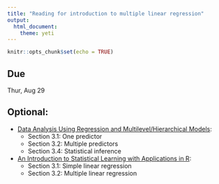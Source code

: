 ```yaml
---
title: "Reading for introduction to multiple linear regression"
output: 
  html_document: 
    theme: yeti
---
```


```r
knitr::opts_chunk$set(echo = TRUE)
```

## Due

Thur, Aug 29

## Optional:

- [Data Analysis Using Regression and Multilevel/Hierarchical Models](https://www.amazon.com/gp/product/052168689X/ref=as_li_qf_sp_asin_il_tl?ie=UTF8&camp=1789&creative=9325&creativeASIN=052168689X&linkCode=as2&tag=andrsblog0f-20&linkId=PX5B5V6ZPCT2UIYV):
    + Section 3.1: One predictor
    + Section 3.2: Multiple predictors
    + Section 3.4: Statistical inference

- [An Introduction to Statistical Learning with Applications in R](http://faculty.marshall.usc.edu/gareth-james/ISL/):
    + Section 3.1: Simple linear regression
    + Section 3.2: Multiple linear regression 
